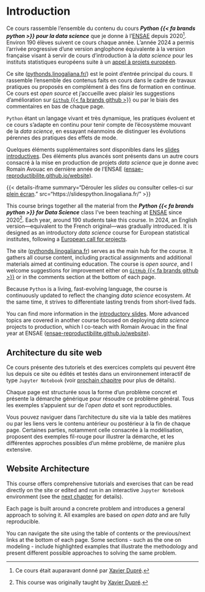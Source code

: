 # Introduction

:::: {.content-visible when-profile="fr"}
Ce cours rassemble l'ensemble du contenu du cours
__*Python {{< fa brands python >}} pour la data science*__ que je donne à l'[ENSAE](https://www.ensae.fr/courses/python-pour-le-data-scientist-pour-leconomiste/) depuis 2020[^dupre]. Environ 190 élèves suivent ce cours chaque année. L'année 2024 a permis l'arrivée progressive d'une version anglophone équivalente à
la version française visant à servir de cours d'introduction à la _data science_ pour les instituts statistiques européens
suite à un [appel à projets européen](https://cros.ec.europa.eu/dashboard/aiml4os).

[^dupre]: Ce cours était auparavant donné par [Xavier Dupré](http://www.xavierdupre.fr/app/ensae_teaching_cs/helpsphinx3/td_2a.html).


Ce site ([pythonds.linogaliana.fr/](https://pythonds.linogaliana.fr)) est le point d'entrée principal du cours. Il rassemble l'ensemble des contenus faits en cours dans le cadre de travaux pratiques ou proposés en complément à des fins de formation en continue. Ce cours est _open source_
et j'accueille avec plaisir les suggestions d'amélioration sur [`Github` {{< fa brands github >}}](https://github.com/linogaliana/python-datascientist) ou par le biais des commentaires en bas de chaque page.

`Python` étant un langage vivant et très dynamique, les pratiques évoluent et ce cours s'adapte en continu pour tenir compte de l'écosystème mouvant de la _data science_, en essayant néanmoins de distinguer les évolutions pérennes des pratiques des effets de mode.

Quelques éléments supplémentaires sont disponibles dans
les [slides introductives](https://slidespython.linogaliana.fr/). Des éléments plus avancés sont présents dans un autre cours consacré à la mise en production de projets _data science_
que je donne avec Romain Avouac
en dernière année de l'ENSAE ([ensae-reproductibilite.github.io/website](https://ensae-reproductibilite.github.io/website)).

{{< details-iframe
     summary="Dérouler les _slides_ ou consulter celles-ci sur [plein écran](https://slidespython.linogaliana.fr/)."
     src="https://slidespython.linogaliana.fr/"
>}}

::::


:::: {.content-visible when-profile="en"}
This course brings together all the material from the
__*Python {{< fa brands python >}} for Data Science*__ class I’ve been teaching at [ENSAE](https://www.ensae.fr/courses/python-pour-le-data-scientist-pour-leconomiste/) since 2020[^dupre-en]. Each year, around 190 students take this course. In 2024, an English version—equivalent to the French original—was gradually introduced. It is designed as an introductory _data science_ course for European statistical institutes, following a [European call for projects](https://cros.ec.europa.eu/dashboard/aiml4os).

[^dupre-en]: This course was originally taught by [Xavier Dupré](http://www.xavierdupre.fr/app/ensae_teaching_cs/helpsphinx3/td_2a.html).

The site ([pythonds.linogaliana.fr](https://pythonds.linogaliana.fr)) serves as the main hub for the course. It gathers all course content, including practical assignments and additional materials aimed at continuing education. The course is _open source_, and I welcome suggestions for improvement either on [`GitHub` {{< fa brands github >}}](https://github.com/linogaliana/python-datascientist) or in the comments section at the bottom of each page.

Because `Python` is a living, fast-evolving language, the course is continuously updated to reflect the changing _data science_ ecosystem. At the same time, it strives to differentiate lasting trends from short-lived fads.

You can find more information in the [introductory slides](https://slidespython.linogaliana.fr/). More advanced topics are covered in another course focused on deploying _data science_ projects to production, which I co-teach with Romain Avouac in the final year at ENSAE ([ensae-reproductibilite.github.io/website](https://ensae-reproductibilite.github.io/website)).
::::


::: {.content-visible when-profile="fr"}
:::: {.note collapse="true"}
## Architecture du site web

Ce cours présente des tutoriels et des exercices complets qui peuvent être lus depuis ce site ou édités et testés dans un environnement interactif de type `Jupyter Notebook` (voir [prochain chapitre](/content/getting-started/01_environment.qmd) pour plus de détails).

Chaque page est structurée sous la forme d'un problème concret et présente la démarche générique pour résoudre ce problème général. Tous les exemples s'appuient sur de l'_open data_ et sont reproductibles.

Vous pouvez naviguer dans l'architecture du site via la table des matières ou par les liens vers le contenu antérieur ou postérieur à la fin de chaque page. Certaines parties, notamment celle consacrée à la modélisation, proposent des exemples fil-rouge pour illustrer la démarche, et les différentes approches possibles d'un même problème, de manière
plus extensive.
::::
:::

:::: {.content-visible when-profile="en"}
::::: {.note collapse="true"}
## Website Architecture

This course offers comprehensive tutorials and exercises that can be read directly on the site or edited and run in an interactive `Jupyter Notebook` environment (see the [next chapter](/content/getting-started/01_environment.qmd) for details).

Each page is built around a concrete problem and introduces a general approach to solving it. All examples are based on _open data_ and are fully reproducible.

You can navigate the site using the table of contents or the previous/next links at the bottom of each page. Some sections - such as the one on modeling - include highlighted examples that illustrate the methodology and present different possible approaches to solving the same problem.


::::
:::

